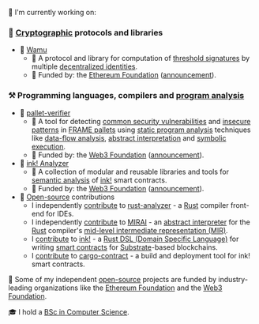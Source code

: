 🔭 I'm currently working on:

### 🔑 [Cryptographic][crypto] protocols and libraries

- 🚧 [Wamu][wamu]
  - 📖 A protocol and library for computation of [threshold signatures] by multiple [decentralized identities][did].
  - 🌱 Funded by: the [Ethereum Foundation][EF] ([announcement][EF-announcement]).

### ⚒️ Programming languages, compilers and [program analysis]

- 🚧 [pallet-verifier]
  - 📖 A tool for detecting [common security vulnerabilities][vulnerabilities] and [insecure patterns] in
    [FRAME pallets][FRAME] using [static program analysis][static-analysis] techniques like [data-flow analysis][data-flow],
    [abstract interpretation][abs-int] and [symbolic execution][symbex].
  - 🌱 Funded by: the [Web3 Foundation][W3F] ([announcement][W3F-announcement-pallet-verifier]).
- 🚀 [ink! Analyzer][ink-analyzer]
  - 📖 A collection of modular and reusable libraries and tools for [semantic analysis] of [ink!] smart contracts.
  - 🌱 Funded by: the [Web3 Foundation][W3F] ([announcement][W3F-announcement-ink-analyzer]).
- 🛟 [Open-source][open-source] contributions
  - I independently [contribute][ra-contributions] to [rust-analyzer] - a [Rust] compiler front-end for IDEs.
  - I independently [contribute][MIRAI-contributions] to [MIRAI] - an [abstract interpreter][abs-int]
    for the [Rust] compiler's [mid-level intermediate representation (MIR)][MIR].
  - I [contribute][ink-contributions] to [ink!] - a [Rust DSL (Domain Specific Language)][DSL]
    for writing [smart contracts][smart-contract] for [Substrate]-based blockchains.
  - I [contribute][cargo-contract-contributions] to [cargo-contract] - a build and deployment tool for ink! smart contracts.

🌱 Some of my independent [open-source] projects are funded by industry-leading organizations like
the [Ethereum Foundation][EF] and the [Web3 Foundation][W3F].

🎓 I hold a [BSc in Computer Science][MAK].

[crypto]: https://en.wikipedia.org/wiki/Cryptography
[threshold signatures]: https://en.wikipedia.org/wiki/Threshold_cryptosystem#Methodology
[wamu]: https://wamu.tech
[did]: https://ethereum.org/en/decentralized-identity/#what-are-decentralized-identifiers
[EF]: https://esp.ethereum.foundation
[EF-announcement]: https://blog.ethereum.org/2023/06/15/allocation-update-q1-23
[program analysis]: https://en.wikipedia.org/wiki/Program_analysis
[pallet-verifier]: https://github.com/davidsemakula/pallet-verifier
[FRAME]: https://docs.substrate.io/learn/runtime-development/#frame
[vulnerabilities]: https://secure-contracts.com/not-so-smart-contracts/substrate
[insecure patterns]: https://docs.substrate.io/build/troubleshoot-your-code/#unsafe-or-insecure-patterns
[static-analysis]: https://en.wikipedia.org/wiki/Static_program_analysis
[data-flow]: https://en.wikipedia.org/wiki/Data-flow_analysis
[abs-int]: https://en.wikipedia.org/wiki/Abstract_interpretation
[symbex]: https://en.wikipedia.org/wiki/Symbolic_execution
[W3F]: https://web3.foundation
[W3F-announcement-pallet-verifier]: https://medium.com/web3foundation/web3-foundation-grants-wave-21-recipients-cb84921761fd
[ink-analyzer]: https://analyze.ink
[ink!]: https://use.ink
[semantic analysis]: https://en.wikipedia.org/wiki/Compiler#Front_end
[W3F-announcement-ink-analyzer]: https://medium.com/web3foundation/web3-foundation-grants-wave-17-recipients-aa33c5630e9c
[open-source]: https://en.wikipedia.org/wiki/Open_source
[rust-analyzer]: https://github.com/rust-lang/rust-analyzer
[ra-contributions]: https://github.com/rust-lang/rust-analyzer/pulls?q=is%3Apr+author%3Adavidsemakula
[Rust]: https://www.rust-lang.org
[MIRAI]: https://github.com/endorlabs/MIRAI
[MIRAI-contributions]: https://github.com/endorlabs/MIRAI/pulls?q=is%3Apr+author%3Adavidsemakula
[MIR]: https://rustc-dev-guide.rust-lang.org/mir/
[ink-contributions]: https://github.com/use-ink/ink/pulls?q=is%3Apr+author%3Adavidsemakula
[DSL]: https://doc.rust-lang.org/rust-by-example/macros/dsl.html
[smart-contract]: https://en.wikipedia.org/wiki/Smart_contract
[Substrate]: https://docs.substrate.io
[cargo-contract]: https://github.com/use-ink/cargo-contract
[cargo-contract-contributions]: https://github.com/use-ink/cargo-contract/pulls?q=is%3Apr+author%3Adavidsemakula
[MAK]: https://cocis.mak.ac.ug
